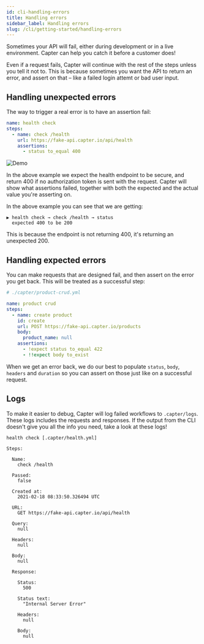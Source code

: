 ```yaml
---
id: cli-handling-errors
title: Handling errors
sidebar_label: Handling errors
slug: /cli/getting-started/handling-errors
---
```


Sometimes your API will fail, either during development or in a live environment. Capter can help you catch it before a customer does!

Even if a request fails, Capter will continue with the rest of the steps unless you tell it not to. This is because sometimes you want the API to return an error, and assert on that – like a failed login attemt or bad user input.

## Handling unexpected errors

The way to trigger a real error is to have an assertion fail:

```yml
name: health check
steps:
  - name: check /health
    url: https://fake-api.capter.io/api/health
    assertions:
      - status to_equal 400
```

![Demo](../../../src/assets/demos/error.gif)

In the above example we expect the health endpoint to be secure, and return 400 if no authorization token is sent with the request. Capter will show what assertions failed, together with both the expected and the actual value you're asserting on.

In the above example you can see that we are getting:

```
▶ health check → check /health → status
  expected 400 to be 200
```

This is because the endpoint is not returning 400, it's returning an unexpected 200.

## Handling expected errors

You can make requests that are designed fail, and then assert on the error you get back. This will be treated as a successful step:

```yml {15}
# ./capter/product-crud.yml

name: product crud
steps:
  - name: create product
    id: create
    url: POST https://fake-api.capter.io/products
    body:
      product_name: null
    assertions:
      - !expect status to_equal 422
      - !!expect body to_exist
```

When we get an error back, we do our best to populate `status`, `body`, `headers` and `duration` so you can assert on those just like on a successful request.

## Logs

To make it easier to debug, Capter will log failed workflows to `.capter/logs`. These logs includes the requests and responses. If the output from the CLI doesn't give you all the info you need, take a look at these logs!

```log
health check [.capter/health.yml]

Steps:

  Name:
    check /health

  Passed:
    false

  Created at:
    2021-02-18 08:33:50.326494 UTC

  URL:
    GET https://fake-api.capter.io/api/health

  Query:
    null

  Headers:
    null

  Body:
    null

  Response:

    Status:
      500

    Status text:
      "Internal Server Error"

    Headers:
      null

    Body:
      null
```
